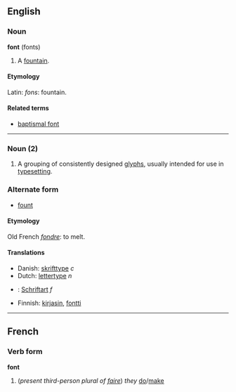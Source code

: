 ==English==
===Noun===
'''font''' (fonts)

# A [[fountain]].

====Etymology====
Latin: ''fons'': fountain.

====Related terms====
*[[baptismal font]]

----

===Noun (2)===

# A grouping of consistently designed [[glyph]]s, usually intended for use in [[typeset]]ting.

===Alternate form===
*[[fount]]

====Etymology====
Old French ''[[fondre]]'': to melt.

====Translations====
*Danish: [[skrifttype]] ''c''
*Dutch: [[lettertype]] ''n'' 
*{{msg:de}}: [[Schriftart]] ''f''
*Finnish: [[kirjasin]], [[fontti]]

----

==French==
===Verb form===
'''font''' 

# (''present third-person plural of [[faire]]'') ''they'' [[do]]/[[make]]